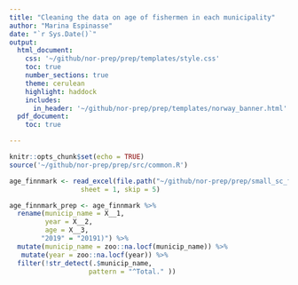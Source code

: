 ```yaml
---
title: "Cleaning the data on age of fishermen in each municipality"
author: "Marina Espinasse"
date: "`r Sys.Date()`"
output:
  html_document:
    css: '~/github/nor-prep/prep/templates/style.css'
    toc: true
    number_sections: true
    theme: cerulean
    highlight: haddock
    includes: 
      in_header: '~/github/nor-prep/prep/templates/norway_banner.html'
  pdf_document:
    toc: true

---
```

```r
knitr::opts_chunk$set(echo = TRUE)
source('~/github/nor-prep/prep/src/common.R')
```

```r
age_finnmark <- read_excel(file.path("~/github/nor-prep/prep/small_sc_fisheries/data/Alder-hovedyrke-kommune-1983-2019.xlsx"), 
                  sheet = 1, skip = 5)

age_finnmark_prep <- age_finnmark %>% 
  rename(municip_name = X__1, 
         year = X__2,
         age = X__3,
        "2019" = "20191)") %>% 
  mutate(municip_name = zoo::na.locf(municip_name)) %>% 
   mutate(year = zoo::na.locf(year)) %>% 
  filter(!str_detect(.$municip_name,
                    pattern = "^Total." ))
```

